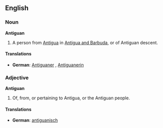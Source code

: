 {{see|antiguan}}
==English==
===Noun===
'''Antiguan'''
#A person from [[Antigua]] in [[Antigua and Barbuda]], or of Antiguan descent.

====Translations====
*'''German''': [[Antiguaner]] {{m}}, [[Antiguanerin]] {{f}}

===Adjective===
'''Antiguan'''

#Of, from, or pertaining to Antigua, or the Antiguan people.

====Translations====
{{top}}
*'''German''': [[antiguanisch]]
{{bottom}}